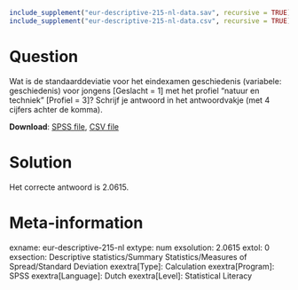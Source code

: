 ```{r, echo = FALSE, results = "hide"}
include_supplement("eur-descriptive-215-nl-data.sav", recursive = TRUE)
include_supplement("eur-descriptive-215-nl-data.csv", recursive = TRUE)
```

Question
========
Wat is de standaarddeviatie voor het eindexamen geschiedenis (variabele: geschiedenis) voor jongens [Geslacht = 1] met het profiel "natuur en techniek" [Profiel = 3]? Schrijf je antwoord in het antwoordvakje (met 4 cijfers achter de komma).

**Download**: [SPSS file](eur-descriptive-215-nl-data.sav), [CSV file](eur-descriptive-215-nl-data.csv)


Solution
========
Het correcte antwoord is 2.0615.


Meta-information
================
exname: eur-descriptive-215-nl
extype: num
exsolution: 2.0615
extol: 0
exsection: Descriptive statistics/Summary Statistics/Measures of Spread/Standard Deviation
exextra[Type]: Calculation
exextra[Program]: SPSS
exextra[Language]: Dutch
exextra[Level]: Statistical Literacy